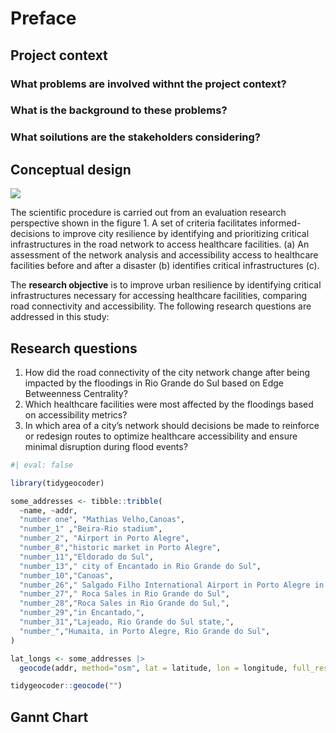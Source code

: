 # Preface {.unnumbered}

## Project context

### What problems are involved withnt the project context?

### What is the background to these problems?

### What soilutions are the stakeholders considering?

## Conceptual design

![](/media/framework_heigit.png)

The scientific procedure is carried out from an evaluation research perspective shown in the figure 1. A set of criteria facilitates informed-decisions to improve city resilience by identifying and prioritizing critical infrastructures in the road network to access healthcare facilities. (a) An assessment of the network analysis and accessibility access to healthcare facilities before and after a disaster (b) identifies critical infrastructures (c).

The **research objective** is to improve urban resilience by identifying critical infrastructures necessary for accessing healthcare facilities, comparing road connectivity and accessibility. The following research questions are addressed in this study:

## Research questions

1. How did the road connectivity of the city network change after being impacted by the floodings in Rio Grande do Sul based on Edge Betweenness Centrality?
2. Which healthcare facilities were most affected by the floodings based on
accessibility metrics?
3. In which area of a city’s network should decisions be made to reinforce or redesign routes to optimize healthcare accessibility and ensure minimal disruption during flood events?

```r
#| eval: false

library(tidygeocoder)

some_addresses <- tibble::tribble(
  ~name, ~addr,
  "number one", "Mathias Velho,Canoas",
  "number_1" ,"Beira-Rio stadium",
  "number_2", "Airport in Porto Alegre",
  "number_8","historic market in Porto Alegre",
  "number_11","Eldorado do Sul",
  "number_13"," city of Encantado in Rio Grande do Sul",
  "number_10","Canoas",
  "number_26"," Salgado Filho International Airport in Porto Alegre in Rio Grande do Sul",
  "number_27"," Roca Sales in Rio Grande do Sul",
  "number_28","Roca Sales in Rio Grande do Sul,",
  "number_29","in Encantado,",
  "number_31","Lajeado, Rio Grande do Sul state,",
  "number_","Humaita, in Porto Alegre, Rio Grande do Sul",
)

lat_longs <- some_addresses |>
  geocode(addr, method="osm", lat = latitude, lon = longitude, full_results = TRUE)

tidygeocoder::geocode("")
```

## Gannt Chart

